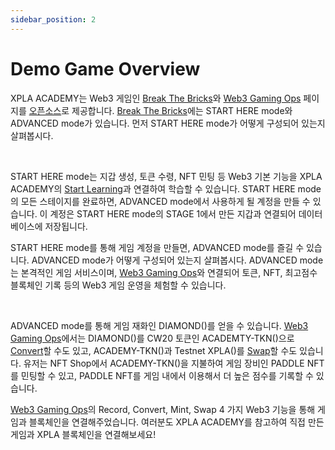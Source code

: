 ```yaml
---
sidebar_position: 2
---
```



# Demo Game Overview

XPLA ACADEMY는 Web3 게임인 [Break The Bricks](/playgame)와 [Web3 Gaming Ops](/ops) 페이지를 [오픈소스](https://github.com/xpladev/academy)로 제공합니다.
[Break The Bricks](/playgame)에는 START HERE mode와 ADVANCED mode가 있습니다.
먼저 START HERE mode가 어떻게 구성되어 있는지 살펴봅시다.

<GameArchitectureTutorial />

<br/>

START HERE mode는 지갑 생성, 토큰 수령, NFT 민팅 등 Web3 기본 기능을 XPLA ACADEMY의 [Start Learning](/startlearning/overview/intro)과 연결하여 학습할 수 있습니다. 
START HERE mode의 모든 스테이지를 완료하면, ADVANCED mode에서 사용하게 될 계정을 만들 수 있습니다.
이 계정은 START HERE mode의 STAGE 1에서 만든 지갑과 연결되어 데이터베이스에 저장됩니다.

START HERE mode를 통해 게임 계정을 만들면, ADVANCED mode를 즐길 수 있습니다. ADVANCED mode가 어떻게 구성되어 있는지 살펴봅시다. 
ADVANCED mode는 본격적인 게임 서비스이며, [Web3 Gaming Ops](/ops)와 연결되어 토큰, NFT, 최고점수 블록체인 기록 등의 Web3 게임 운영을 체험할 수 있습니다. 

<GameArchitectureAdvanced />

<br/>

ADVANCED mode를 통해 게임 재화인 DIAMOND(<DIAMOND />)를 얻을 수 있습니다.
[Web3 Gaming Ops](/ops)에서는 DIAMOND(<DIAMOND />)를 CW20 토큰인 ACADEMTY-TKN(<ACADEMYTKN />)으로 [Convert](/startlearning/tutorial/deep-understand-xpla/convert)할 수도 있고, ACADEMY-TKN(<ACADEMYTKN />)과 Testnet XPLA(<TESTNETXPLA />)를 [Swap](/startlearning/tutorial/deep-understand-xpla/swap)할 수도 있습니다.
유저는 NFT Shop에서 ACADEMY-TKN(<ACADEMYTKN />)을 지불하여 게임 장비인 PADDLE NFT를 민팅할 수 있고, PADDLE NFT를 게임 내에서 이용해서 더 높은 점수를 기록할 수 있습니다.

[Web3 Gaming Ops](/ops)의 Record, Convert, Mint, Swap 4 가지 Web3 기능을 통해 게임과 블록체인을 연결해주었습니다. 여러분도 XPLA ACADEMY를 참고하여 직접 만든 게임과 XPLA 블록체인을 연결해보세요!
<br/>

<Web3GamingOpsPageButton />
